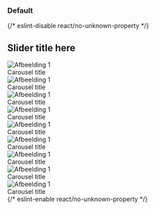 
<Meta title="CSS/Page Elements/Fullwidth Slider" />

### Default

<Canvas>
  {/* eslint-disable react/no-unknown-property */}
  <Story name="Default Slider">
    <div class="denhaag-fullwidth-slider swiper">
      <div class="denhaag-fullwidth-slider__top">
        <h2 class="denhaag-fullwidth-slider__top-title">Slider title here</h2>
        <div class="denhaag-fullwidth-slider__pagination"></div>
        <div class="denhaag-fullwidth-slider__controls">
          <div class="denhaag-fullwidth-slider__controls-arrows denhaag-fullwidth-slider__prev-slide">
            <PrevIcon />
          </div>
          <div class="denhaag-fullwidth-slider__controls-playpause">
            <PauseIcon />
          </div>
          <div class="denhaag-fullwidth-slider__controls-arrows denhaag-fullwidth-slider__next-slide">
            <NextIcon />
          </div>
        </div>
      </div>
      <div class="swiper-wrapper">
        <div class="denhaag-fullwidth-slider__slide swiper-slide">
          <div class="denhaag-fullwidth-slider__slide-image">
            <img
              alt="Afbeelding 1"
              src="https://images.unsplash.com/photo-1586174035695-35ab9e19215c?ixlib=rb-4.0.3&ixid=M3wxMjA3fDB8MHxwaG90by1wYWdlfHx8fGVufDB8fHx8fA%3D%3D&auto=format&fit=crop&w=2030&q=80"
            />
          </div>
          <div class="denhaag-fullwidth-slider__content">
            <span class="denhaag-fullwidth-slider__content-caption">Carousel title</span>
            <div class="denhaag-fullwidth-slider__content-download">
              <DownloadIcon />
            </div>
          </div>
        </div>
        <div class="denhaag-fullwidth-slider__slide swiper-slide">
          <div class="denhaag-fullwidth-slider__slide-image">
            <img
              alt="Afbeelding 1"
              src="https://images.unsplash.com/photo-1551039495-a95308f3f6b4?ixlib=rb-4.0.3&ixid=M3wxMjA3fDB8MHxwaG90by1wYWdlfHx8fGVufDB8fHx8fA%3D%3D&auto=format&fit=crop&w=1740&q=80"
            />
          </div>
          <div class="denhaag-fullwidth-slider__content">
            <span class="denhaag-fullwidth-slider__content-title">Carousel title</span>
            <div class="denhaag-fullwidth-slider__content-download">
              <DownloadIcon />
            </div>
          </div>
        </div>
        <div class="denhaag-fullwidth-slider__slide swiper-slide">
          <div class="denhaag-fullwidth-slider__slide-image">
            <img
              alt="Afbeelding 1"
              src="https://plus.unsplash.com/premium_photo-1661957925180-dfcf3737a617?ixlib=rb-4.0.3&ixid=M3wxMjA3fDB8MHxwaG90by1wYWdlfHx8fGVufDB8fHx8fA%3D%3D&auto=format&fit=crop&w=1742&q=80"
            />
          </div>
          <div class="denhaag-fullwidth-slider__content">
            <span class="denhaag-fullwidth-slider__content-title">Carousel title</span>
            <div class="denhaag-fullwidth-slider__content-download">
              <DownloadIcon />
            </div>
          </div>
        </div>
        <div class="denhaag-fullwidth-slider__slide swiper-slide">
          <div class="denhaag-fullwidth-slider__slide-image">
            <img
              alt="Afbeelding 1"
              src="https://images.unsplash.com/photo-1586174035695-35ab9e19215c?ixlib=rb-4.0.3&ixid=M3wxMjA3fDB8MHxwaG90by1wYWdlfHx8fGVufDB8fHx8fA%3D%3D&auto=format&fit=crop&w=2030&q=80"
            />
          </div>
          <div class="denhaag-fullwidth-slider__content">
            <span class="denhaag-fullwidth-slider__content-title">Carousel title</span>
            <div class="denhaag-fullwidth-slider__content-download">
              <DownloadIcon />
            </div>
          </div>
        </div>
        <div class="denhaag-fullwidth-slider__slide swiper-slide">
          <div class="denhaag-fullwidth-slider__slide-image">
            <img
              alt="Afbeelding 1"
              src="https://images.unsplash.com/photo-1551039495-a95308f3f6b4?ixlib=rb-4.0.3&ixid=M3wxMjA3fDB8MHxwaG90by1wYWdlfHx8fGVufDB8fHx8fA%3D%3D&auto=format&fit=crop&w=1740&q=80"
            />
          </div>
          <div class="denhaag-fullwidth-slider__content">
            <span class="denhaag-fullwidth-slider__content-title">Carousel title</span>
            <div class="denhaag-fullwidth-slider__content-download">
              <DownloadIcon />
            </div>
          </div>
        </div>
        <div class="denhaag-fullwidth-slider__slide swiper-slide">
          <div class="denhaag-fullwidth-slider__slide-image">
            <img
              alt="Afbeelding 1"
              src="https://plus.unsplash.com/premium_photo-1661957925180-dfcf3737a617?ixlib=rb-4.0.3&ixid=M3wxMjA3fDB8MHxwaG90by1wYWdlfHx8fGVufDB8fHx8fA%3D%3D&auto=format&fit=crop&w=1742&q=80"
            />
          </div>
          <div class="denhaag-fullwidth-slider__content">
            <span class="denhaag-fullwidth-slider__content-title">Carousel title</span>
            <div class="denhaag-fullwidth-slider__content-download">
              <DownloadIcon />
            </div>
          </div>
        </div>
        <div class="denhaag-fullwidth-slider__slide swiper-slide">
          <div class="denhaag-fullwidth-slider__slide-image">
            <img
              alt="Afbeelding 1"
              src="https://images.unsplash.com/photo-1551039495-a95308f3f6b4?ixlib=rb-4.0.3&ixid=M3wxMjA3fDB8MHxwaG90by1wYWdlfHx8fGVufDB8fHx8fA%3D%3D&auto=format&fit=crop&w=1740&q=80"
            />
          </div>
          <div class="denhaag-fullwidth-slider__content">
            <span class="denhaag-fullwidth-slider__content-title">Carousel title</span>
            <div class="denhaag-fullwidth-slider__content-download">
              <DownloadIcon />
            </div>
          </div>
        </div>
        <div class="denhaag-fullwidth-slider__slide swiper-slide">
          <div class="denhaag-fullwidth-slider__slide-image">
            <img
              alt="Afbeelding 1"
              src="https://plus.unsplash.com/premium_photo-1661957925180-dfcf3737a617?ixlib=rb-4.0.3&ixid=M3wxMjA3fDB8MHxwaG90by1wYWdlfHx8fGVufDB8fHx8fA%3D%3D&auto=format&fit=crop&w=1742&q=80"
            />
          </div>
          <div class="denhaag-fullwidth-slider__content">
            <span class="denhaag-fullwidth-slider__content-title">Carousel title</span>
            <div class="denhaag-fullwidth-slider__content-download">
              <DownloadIcon />
            </div>
          </div>
        </div>
        <div class="denhaag-fullwidth-slider__slide swiper-slide">
          <div class="denhaag-fullwidth-slider__slide-image">
            <img
              alt="Afbeelding 1"
              src="https://images.unsplash.com/photo-1551039495-a95308f3f6b4?ixlib=rb-4.0.3&ixid=M3wxMjA3fDB8MHxwaG90by1wYWdlfHx8fGVufDB8fHx8fA%3D%3D&auto=format&fit=crop&w=1740&q=80"
            />
          </div>
          <div class="denhaag-fullwidth-slider__content">
            <span class="denhaag-fullwidth-slider__content-title">Carousel title</span>
            <div class="denhaag-fullwidth-slider__content-download">
              <DownloadIcon />
            </div>
          </div>
        </div>
      </div>
    </div>
  </Story>
  {/* eslint-enable react/no-unknown-property */}
</Canvas>
